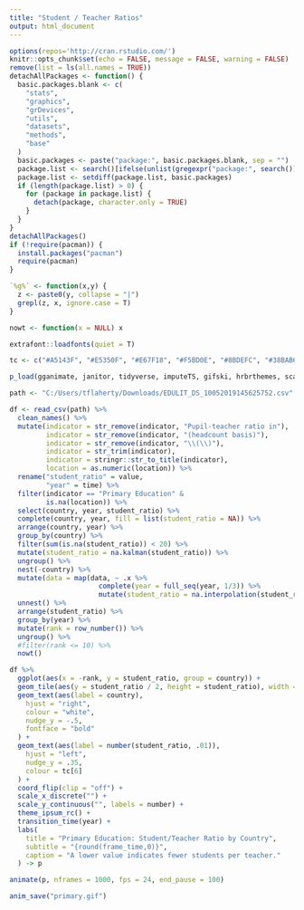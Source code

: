 ```yaml
---
title: "Student / Teacher Ratios"
output: html_document
---
```


```r
options(repos='http://cran.rstudio.com/')
knitr::opts_chunk$set(echo = FALSE, message = FALSE, warning = FALSE)
remove(list = ls(all.names = TRUE))
detachAllPackages <- function() {
  basic.packages.blank <- c(
    "stats",
    "graphics",
    "grDevices",
    "utils",
    "datasets",
    "methods",
    "base"
  )
  basic.packages <- paste("package:", basic.packages.blank, sep = "")
  package.list <- search()[ifelse(unlist(gregexpr("package:", search())) == 1, TRUE, FALSE)]
  package.list <- setdiff(package.list, basic.packages)
  if (length(package.list) > 0) {
    for (package in package.list) {
      detach(package, character.only = TRUE)
    }
  }
}
detachAllPackages()
if (!require(pacman)) {
  install.packages("pacman")
  require(pacman)
}

`%g%` <- function(x,y) {
  z <- paste0(y, collapse = "|")
  grepl(z, x, ignore.case = T)
}

nowt <- function(x = NULL) x

extrafont::loadfonts(quiet = T)

tc <- c("#A5143F", "#E5350F", "#E67F18", "#F5BD0E", "#8BDEFC", "#38BAB6", "#234C68", "#4B3460")

p_load(gganimate, janitor, tidyverse, imputeTS, gifski, hrbrthemes, scales)
```

```r
path <- "C:/Users/tflaherty/Downloads/EDULIT_DS_10052019145625752.csv"

df <- read_csv(path) %>% 
  clean_names() %>% 
  mutate(indicator = str_remove(indicator, "Pupil-teacher ratio in"),
         indicator = str_remove(indicator, "(headcount basis)"),
         indicator = str_remove(indicator, "\\(\\)"),
         indicator = str_trim(indicator),
         indicator = stringr::str_to_title(indicator),
         location = as.numeric(location)) %>% 
  rename("student_ratio" = value,
         "year" = time) %>% 
  filter(indicator == "Primary Education" &
         is.na(location)) %>%
  select(country, year, student_ratio) %>%
  complete(country, year, fill = list(student_ratio = NA)) %>%
  arrange(country, year) %>% 
  group_by(country) %>% 
  filter(sum(is.na(student_ratio)) < 20) %>% 
  mutate(student_ratio = na.kalman(student_ratio)) %>% 
  ungroup() %>% 
  nest(-country) %>%
  mutate(data = map(data, ~ .x %>% 
                      complete(year = full_seq(year, 1/3)) %>% 
                      mutate(student_ratio = na.interpolation(student_ratio, option = "linear")))) %>% 
  unnest() %>% 
  arrange(student_ratio) %>% 
  group_by(year) %>% 
  mutate(rank = row_number()) %>% 
  ungroup() %>% 
  #filter(rank <= 10) %>% 
  nowt()
```

```r
df %>%
  ggplot(aes(x = -rank, y = student_ratio, group = country)) +
  geom_tile(aes(y = student_ratio / 2, height = student_ratio), width = 0.9, show.legend = F) +
  geom_text(aes(label = country),
    hjust = "right",
    colour = "white",
    nudge_y = -.5,
    fontface = "bold"
  ) +
  geom_text(aes(label = number(student_ratio, .01)),
    hjust = "left",
    nudge_y = .35,
    colour = tc[6]
  ) +
  coord_flip(clip = "off") +
  scale_x_discrete("") +
  scale_y_continuous("", labels = number) +
  theme_ipsum_rc() + 
  transition_time(year) +
  labs(
    title = "Primary Education: Student/Teacher Ratio by Country",
    subtitle = "{round(frame_time,0)}",
    caption = "A lower value indicates fewer students per teacher."
  ) -> p

animate(p, nframes = 1000, fps = 24, end_pause = 100)

anim_save("primary.gif")
```

